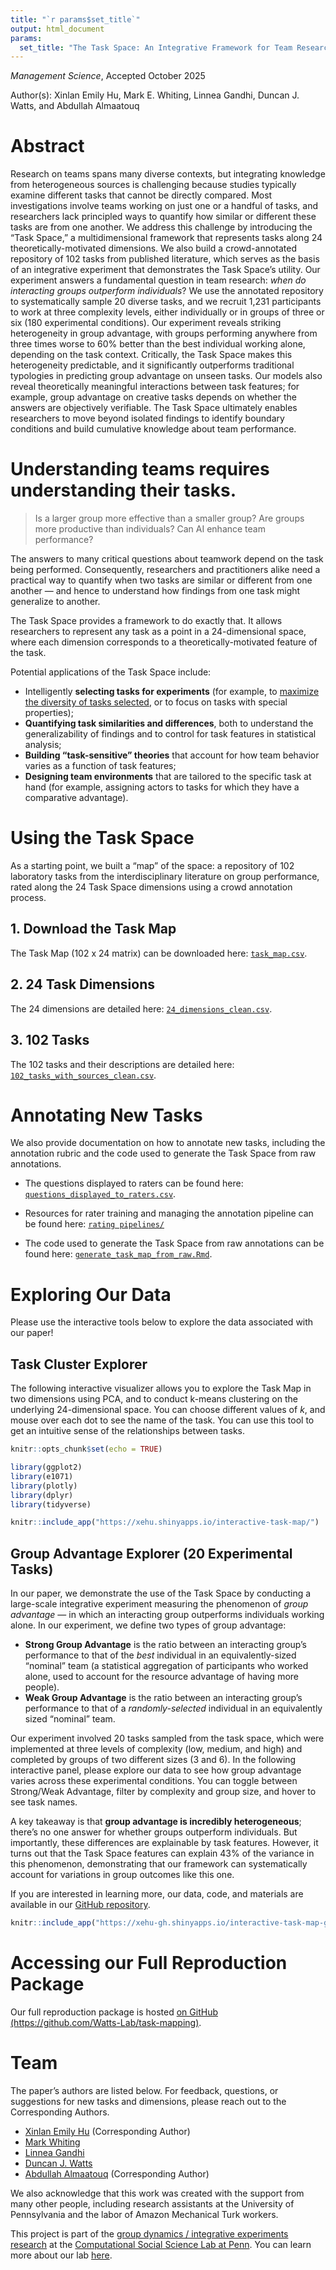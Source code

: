 ```yaml
---
title: "`r params$set_title`"
output: html_document
params:
  set_title: "The Task Space: An Integrative Framework for Team Research"
---
```


*Management Science*, Accepted October 2025

Author(s): Xinlan Emily Hu, Mark E. Whiting, Linnea Gandhi, Duncan J. Watts, and Abdullah Almaatouq

# Abstract

Research on teams spans many diverse contexts, but integrating knowledge from heterogeneous sources is challenging because studies typically examine different tasks that cannot be directly compared. Most investigations involve teams working on just one or a handful of tasks, and researchers lack principled ways to quantify how similar or different these tasks are from one another. We address this challenge by introducing the “Task Space,” a multidimensional framework that represents tasks along 24 theoretically-motivated dimensions. We also build a crowd-annotated repository of 102 tasks from published literature, which serves as the basis of an integrative experiment that demonstrates the Task Space’s utility. Our experiment answers a fundamental question in team research: *when do interacting groups outperform individuals*? We use the annotated repository to systematically sample 20 diverse tasks, and we recruit 1,231 participants to work at three complexity levels, either individually or in groups of three or six (180 experimental conditions). Our experiment reveals striking heterogeneity in group advantage, with groups performing anywhere from three times worse to 60% better than the best individual working alone, depending on the task context. Critically, the Task Space makes this heterogeneity predictable, and it significantly outperforms traditional typologies in predicting group advantage on unseen tasks. Our models also reveal theoretically meaningful interactions between task features; for example, group advantage on creative tasks depends on whether the answers are objectively verifiable. The Task Space ultimately enables researchers to move beyond isolated findings to identify boundary conditions and build cumulative knowledge about team performance.

# Understanding teams requires understanding their tasks.

> Is a larger group more effective than a smaller group? Are groups more productive than individuals? Can AI enhance team performance?

The answers to many critical questions about teamwork depend on the task being performed. Consequently, researchers and practitioners alike need a practical way to quantify when two tasks are similar or different from one another --- and hence to understand how findings from one task might generalize to another.

The Task Space provides a framework to do exactly that. It allows researchers to represent any task as a point in a 24-dimensional space, where each dimension corresponds to a theoretically-motivated feature of the task.

Potential applications of the Task Space include:

-  Intelligently **selecting tasks for experiments** (for example, to [maximize the diversity of tasks selected](https://github.com/Watts-Lab/task-mapping/blob/master/task%20space%20resources/choose-10-tasks.ipynb), or to focus on tasks with special properties);
-  **Quantifying task similarities and differences**, both to understand the generalizability of findings and to control for task features in statistical analysis;
-  **Building "task-sensitive" theories** that account for how team behavior varies as a function of task features;
-  **Designing team environments** that are tailored to the specific task at hand (for example, assigning actors to tasks for which they have a comparative advantage).

# Using the Task Space

As a starting point, we built a "map" of the space: a repository of 102 laboratory tasks from the interdisciplinary literature on group performance, rated along the 24 Task Space dimensions using a crowd annotation process. 

## 1. Download the Task Map
The Task Map (102 x 24 matrix) can be downloaded here: [`task_map.csv`](https://raw.githubusercontent.com/Watts-Lab/task-mapping/master/data/task_map.csv).

## 2. 24 Task Dimensions
The 24 dimensions are detailed here: [`24_dimensions_clean.csv`](https://raw.githubusercontent.com/Watts-Lab/task-mapping/master/task%20space%20resources/24_dimensions_clean.csv).

## 3. 102 Tasks
The 102 tasks and their descriptions are detailed here: [`102_tasks_with_sources_clean.csv`](https://raw.githubusercontent.com/Watts-Lab/task-mapping/master/task%20space%20resources/102_tasks_with_sources_clean.csv).

# Annotating New Tasks

We also provide documentation on how to annotate new tasks, including the annotation rubric and the code used to generate the Task Space from raw annotations.

- The questions displayed to raters can be found here: [`questions_displayed_to_raters.csv`](https://raw.githubusercontent.com/Watts-Lab/task-mapping/master/task%20space%20resources/questions_displayed_to_raters.csv).

- Resources for rater training and managing the annotation pipeline can be found here: [`rating pipelines/`](https://github.com/Watts-Lab/task-mapping/tree/master/task%20space%20resources/rating%20pipelines)

- The code used to generate the Task Space from raw annotations can be found here: [`generate_task_map_from_raw.Rmd`](https://github.com/Watts-Lab/task-mapping/blob/master/analysis/analysis_task_space/generate_task_map_from_raw.Rmd).

# Exploring Our Data

Please use the interactive tools below to explore the data associated with our paper!

## Task Cluster Explorer

The following interactive visualizer allows you to explore the Task Map in two dimensions using PCA, and to conduct k-means clustering on the underlying 24-dimensional space. You can choose different values of *k*, and mouse over each dot to see the name of the task. You can use this tool to get an intuitive sense of the relationships between tasks.

```r
knitr::opts_chunk$set(echo = TRUE)

library(ggplot2)
library(e1071)
library(plotly)
library(dplyr)
library(tidyverse)
```

```r
knitr::include_app("https://xehu.shinyapps.io/interactive-task-map/")
```

## Group Advantage Explorer (20 Experimental Tasks)

In our paper, we demonstrate the use of the Task Space by conducting a large-scale integrative experiment measuring the phenomenon of *group advantage* --- in which an interacting group outperforms individuals working alone. In our experiment, we define two types of group advantage:

- **Strong Group Advantage** is the ratio between an interacting group's performance to that of the *best* individual in an equivalently-sized "nominal" team (a statistical aggregation of participants who worked alone, used to account for the resource advantage of having more people).
- **Weak Group Advantage** is the ratio between an interacting group's performance to that of a *randomly-selected* individual in an equivalently sized "nominal" team.

Our experiment involved 20 tasks sampled from the task space, which were implemented at three levels of complexity (low, medium, and high) and completed by groups of two different sizes (3 and 6). In the following interactive panel, please explore our data to see how group advantage varies across these experimental conditions. You can toggle between Strong/Weak Advantage, filter by complexity and group size, and hover to see task names.

A key takeaway is that **group advantage is incredibly heterogeneous**; there's no one answer for whether groups outperform individuals. But importantly, these differences are explainable by task features. However, it turns out that the Task Space features can explain 43% of the variance in this phenomenon, demonstrating that our framework can systematically account for variations in group outcomes like this one.

If you are interested in learning more, our data, code, and materials are available in our [GitHub repository](https://github.com/Watts-Lab/task-mapping).

```r
knitr::include_app("https://xehu-gh.shinyapps.io/interactive-task-map-group-advantage/")
```

# Accessing our Full Reproduction Package

Our full reproduction package is hosted [on GitHub (https://github.com/Watts-Lab/task-mapping)](https://github.com/Watts-Lab/task-mapping).

# Team
The paper's authors are listed below. For feedback, questions, or suggestions for new tasks and dimensions, please reach out to the Corresponding Authors.

- [Xinlan Emily Hu](https://xinlanemilyhu.com) (Corresponding Author)
- [Mark Whiting](https://whiting.me/)
- [Linnea Gandhi](https://www.linneagandhi.com/)
- [Duncan J. Watts](https://duncanjwatts.com/)
- [Abdullah Almaatouq](http://amaatouq.io/) (Corresponding Author)

We also acknowledge that this work was created with the support from many other people, including research assistants at the University of Pennsylvania and the labor of Amazon Mechanical Turk workers. 

This project is part of the [group dynamics / integrative experiments research](https://css.seas.upenn.edu/project/integrative-experiments/) at the [Computational Social Science Lab at Penn](https://css.seas.upenn.edu). You can learn more about our lab [here](https://css.seas.upenn.edu/people/). 